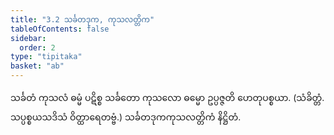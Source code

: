 ```yaml
---
title: "3.2 သင်္ခတဒုက, ကုသလတ္တိက"
tableOfContents: false
sidebar:
  order: 2
type: "tipitaka"
basket: "ab"
---
```



<DynamicBreadcrumb />

<Division number="14">

<Paragraph number="1497">
သင်္ခတံ ကုသလံ ဓမ္မံ ပဋိစ္စ သင်္ခတော ကုသလော ဓမ္မော ဥပ္ပဇ္ဇတိ ဟေတုပစ္စယာ. (သံခိတ္တံ. သပ္ပစ္စယသဒိသံ ဝိတ္ထာရေတဗ္ဗံ.)

</Paragraph>
</Division>

<Paragraph number="1498" type="center">
သင်္ခတဒုကကုသလတ္တိကံ နိဋ္ဌိတံ.
</Paragraph>